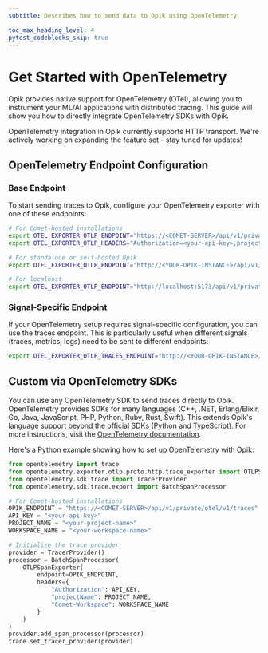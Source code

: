 ```yaml
---
subtitle: Describes how to send data to Opik using OpenTelemetry

toc_max_heading_level: 4
pytest_codeblocks_skip: true
---
```


# Get Started with OpenTelemetry

Opik provides native support for OpenTelemetry (OTel), allowing you to instrument your ML/AI applications with distributed tracing. This guide will show you how to directly integrate OpenTelemetry SDKs with Opik.

<Note>
OpenTelemetry integration in Opik currently supports HTTP transport. We're actively working on expanding the feature set - stay tuned for updates!
</Note>

## OpenTelemetry Endpoint Configuration

### Base Endpoint

To start sending traces to Opik, configure your OpenTelemetry exporter with one of these endpoints:

```bash
# For Comet-hosted installations
export OTEL_EXPORTER_OTLP_ENDPOINT="https://<COMET-SERVER>/api/v1/private/otel"
export OTEL_EXPORTER_OTLP_HEADERS="Authorization=<your-api-key>,projectName=<your-project-name>,Comet-Workspace=<your-workspace-name>"

# For standalone or self-hosted Opik
export OTEL_EXPORTER_OTLP_ENDPOINT="http://<YOUR-OPIK-INSTANCE>/api/v1/private/otel"

# For localhost
export OTEL_EXPORTER_OTLP_ENDPOINT="http://localhost:5173/api/v1/private/otel"
```

### Signal-Specific Endpoint

If your OpenTelemetry setup requires signal-specific configuration, you can use the traces endpoint. This is particularly useful when different signals (traces, metrics, logs) need to be sent to different endpoints:

```bash
export OTEL_EXPORTER_OTLP_TRACES_ENDPOINT="http://<YOUR-OPIK-INSTANCE>/api/v1/private/otel/v1/traces"
```

## Custom via OpenTelemetry SDKs

You can use any OpenTelemetry SDK to send traces directly to Opik. OpenTelemetry provides SDKs for many languages (C++, .NET, Erlang/Elixir, Go, Java, JavaScript, PHP, Python, Ruby, Rust, Swift). This extends Opik's language support beyond the official SDKs (Python and TypeScript). For more instructions, visit the [OpenTelemetry documentation](https://opentelemetry.io/docs/languages/).

Here's a Python example showing how to set up OpenTelemetry with Opik:

```python
from opentelemetry import trace
from opentelemetry.exporter.otlp.proto.http.trace_exporter import OTLPSpanExporter
from opentelemetry.sdk.trace import TracerProvider
from opentelemetry.sdk.trace.export import BatchSpanProcessor

# For Comet-hosted installations
OPIK_ENDPOINT = "https://<COMET-SERVER>/api/v1/private/otel/v1/traces"
API_KEY = "<your-api-key>"
PROJECT_NAME = "<your-project-name>"
WORKSPACE_NAME = "<your-workspace-name>"

# Initialize the trace provider
provider = TracerProvider()
processor = BatchSpanProcessor(
    OTLPSpanExporter(
        endpoint=OPIK_ENDPOINT,
        headers={
            "Authorization": API_KEY,
            "projectName": PROJECT_NAME,
            "Comet-Workspace": WORKSPACE_NAME
        }
    )
)
provider.add_span_processor(processor)
trace.set_tracer_provider(provider)